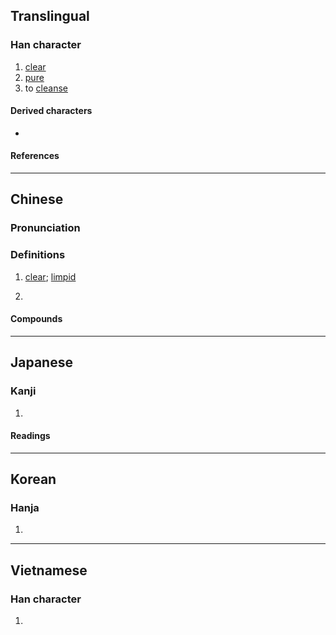 {{also|冽}}
{{character info}}
==Translingual==

===Han character===
{{Han char|rn=85|rad=水|as=06|sn=9|four=32100|canj=EMNN|ids=⿰氵列}}

# [[clear]]
# [[pure]]
# to [[cleanse]]

====Derived characters====
* {{l|mul|[[𫕪]]}}

====References====
{{Han ref|kx=0619.290|dkj=17364|dj=1015.010|hdz=31605.050|uh=6D0C}}

----

==Chinese==
{{zh-forms}}

===Pronunciation===
{{zh-pron
|m=liè
|c=lit6
|mc=y
|oc=y
|ma=
|cat=a,v
}}

===Definitions===
{{zh-hanzi}}

# {{lb|zh|of a liquid}} [[clear]]; [[limpid]]
# {{zh-alt-form|冽|[[cold]]}}

====Compounds====
{{zh-der|洌清|潦洌|清洌|甘洌|潎洌}}

----

==Japanese==

===Kanji===
{{ja-kanji|grade=|rs=水06}}

# {{rfdef|ja|sort=水06}}

====Readings====
{{ja-readings
|on=れつ
|kun=きよい
|nanori=きよ, きよし
}}

----

==Korean==

===Hanja===
{{ko-hanja|hangeul=[[렬]]>[[열]]|eumhun=|rv=ryeol>yeol|mr=ryŏl>yŏl|y=lyel>yel}}

# {{rfdef|ko|sort=水06}}

----

==Vietnamese==

===Han character===
{{vi-readings|rs=水06|reading=rét}}

# {{rfdef|vi|sort=水06}}